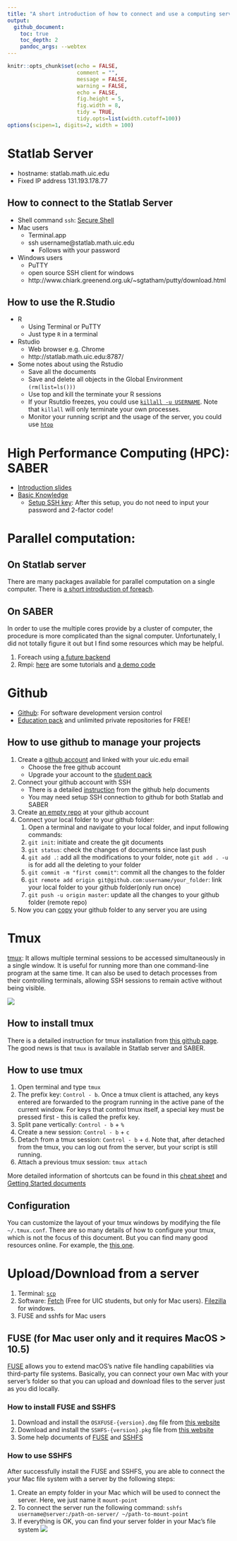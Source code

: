 ```yaml
---
title: "A short introduction of how to connect and use a computing server"
output:
  github_document:
    toc: true
    toc_depth: 2
    pandoc_args: --webtex
---
```


```r
knitr::opts_chunk$set(echo = FALSE, 
                      comment = "", 
                      message = FALSE, 
                      warning = FALSE, 
                      echo = FALSE, 
                      fig.height = 5,
                      fig.width = 8,
                      tidy = TRUE,
                      tidy.opts=list(width.cutoff=100))
options(scipen=1, digits=2, width = 100)

```

# Statlab Server 

* hostname: statlab.math.uic.edu 
* Fixed IP address 131.193.178.77

## How to connect to the Statlab Server
* Shell command `ssh`: [Secure Shell](https://en.wikipedia.org/wiki/Secure_Shell)
* Mac users 
    + Terminal.app
    + ssh username@statlab.math.uic.edu
        + Follows with your password
* Windows users 
    + PuTTY
    + open source SSH client for windows
    + http://www.chiark.greenend.org.uk/~sgtatham/putty/download.html
    
## How to use the R.Studio 
* R 
    + Using Terminal or PuTTY 
    + Just type `R` in a terminal 
* Rstudio 
    + Web browser e.g. Chrome 
    + http://statlab.math.uic.edu:8787/
* Some notes about using the Rstudio 
    + Save all the documents 
    + Save and delete all objects in the Global Environment `(rm(list=ls()))`
    + Use top and kill the terminate your R sessions
    + If your Rsutdio freezes, you could use [`killall -u USERNAME`](https://linux.die.net/man/1/killall). Note that `killall` will only terminate your own processes.
    + Monitor your running script and the usage of the server, you could use [`htop`](https://hisham.hm/htop/)

# High Performance Computing (HPC): SABER
- [Introduction slides](https://acer.uic.edu/wp-content/uploads/sites/421/2020/01/Introduction_to_Extreme.pdf)
- [Basic Knowledge](https://confluence.acer.uic.edu/display/KB/)  
    - [Setup SSH key](https://confluence.acer.uic.edu/display/KB/Setting+up+SSH+Keys): After this setup, you do not need to input your password and 2-factor code!

# Parallel computation: 

## On Statlab server 
There are many packages available for parallel computation on a single computer. There is [a short introduction of foreach](./Introduction_foreach.pdf). 

## On SABER
In order to use the multiple cores provide by a cluster of computer, the procedure is more complicated than the signal computer. Unfortunately, I did not totally figure it out but I find some resources which may be helpful.

1. Foreach using [a future backend](https://blog.revolutionanalytics.com/2019/01/future-package.html)
2. Rmpi: [here](https://www.glennklockwood.com/data-intensive/r/on-hpc.html) are some tutorials and [a demo code](https://github.com/glennklockwood/paraR/tree/master/hello)

# Github

- [Github](https://github.com/): For software development version control 
- [Education pack](https://education.github.com/pack) and unlimited private repositories for FREE!

## How to use github to manage your projects
1. Create a [github account](https://github.com/) and linked with your uic.edu email
    - Choose the free github account 
    - Upgrade your account to the [student pack](https://education.github.com/students)
2. Connect your github account with SSH 
    - There is a detailed [instruction](https://help.github.com/en/github/authenticating-to-github/connecting-to-github-with-ssh) from the github help documents
    - You may need setup SSH connection to github for both Statlab and SABER
3. Create [an empty repo](https://help.github.com/en/enterprise/2.13/user/articles/creating-a-new-repository) at your github account
4. Connect your local folder to your github folder:
    1. Open a terminal and navigate to your local folder, and input following commands:
    1. `git init`: initiate and create the git documents
    1. `git status`: check the changes of documents since last push 
    1. `git add .`: add all the modifications to your folder, note `git add . -u` is for add all the deleting to your folder
    1. `git commit -m "first commit"`: commit all the changes to the folder 
    1. `git remote add origin git@github.com:username/your_folder`: link your local folder to your github folder(only run once)
    1. `git push -u origin master`: update all the changes to your github folder (remote repo)
5. Now you can [copy](https://help.github.com/en/github/creating-cloning-and-archiving-repositories/cloning-a-repository) your github folder to any server you are using
    

# Tmux

[tmux](https://github.com/tmux/tmux/wiki): It allows multiple terminal sessions to be accessed simultaneously in a single window. It is useful for running more than one command-line program at the same time. It can also be used to detach processes from their controlling terminals, allowing SSH sessions to remain active without being visible. 

![](https://www.perl.com/images/an-introduction-to-tmux/tmux-panes.png)

## How to install tmux 

There is a detailed instruction for tmux installation from [this github page](https://github.com/tmux/tmux/wiki/Installing). The good news is that `tmux` is available in Statlab server and SABER. 

## How to use tmux

1. Open terminal and type `tmux`
1. The prefix key: `Control - b`. Once a tmux client is attached, any keys entered are forwarded to the program running in the active pane of the current window. For keys that control tmux itself, a special key must be pressed first - this is called the prefix key.
1. Split pane vertically: `Control - b` + `%`
1. Create a new session: `Control - b` + `c`
1. Detach from a tmux session: `Control - b` + `d`. Note that, after detached from the tmux, you can log out from the server, but your script is still running.
1. Attach a previous tmux session: `tmux attach`

More detailed information of shortcuts can be found in this [cheat sheet](https://tmuxcheatsheet.com/) and [Getting Started documents](https://github.com/tmux/tmux/wiki/Getting-Started)

## Configuration
You can customize the layout of your tmux windows by modifying the file `~/.tmux.conf`. There are so many details of how to configure your tmux, which is not the focus of this document. But you can find many good resources online. For example, the [this one](https://coderwall.com/p/ca5cuw/customize-your-tmux). 

# Upload/Download from a server

1. Terminal: [`scp`](https://osxdaily.com/2016/11/07/download-file-from-server-scp-ssh/)
1. Software: [Fetch](https://webstore.illinois.edu/shop/product.aspx?zpid=1244) (Free for UIC students, but only for Mac users). [Filezilla](https://filezilla-project.org/download.php?platform=win64) for windows.
1. FUSE and sshfs for Mac users

## FUSE (for Mac user only and it requires MacOS > 10.5)

[FUSE](https://osxfuse.github.io/) allows you to extend macOS's native file handling capabilities via third-party file systems. Basically, you can connect your own Mac with your server's folder so that you can upload and download files to the server just as you did locally. 

### How to install FUSE and SSHFS
1. Download and install the `OSXFUSE-{version}.dmg` file from [this website](https://osxfuse.github.io/)
2. Download and install the `SSHFS-{version}.pkg` file from [this website](https://osxfuse.github.io/)
3. Some help documents of [FUSE](https://github.com/osxfuse/osxfuse/wiki/FAQ) and [SSHFS](https://github.com/osxfuse/osxfuse/wiki/SSHFS)

### How to use SSHFS
After successfully install the FUSE and SSHFS, you are able to connect the your Mac file system with a server by the following steps:

1. Create an empty folder in your Mac which will be used to connect the server. Here, we just name it `mount-point`
1. To connect the server run the following command: `sshfs username@server:/path-on-server/ ~/path-to-mount-point`
1. If everything is OK, you can find your server folder in your Mac's file system
![](./SSHFS.png)
